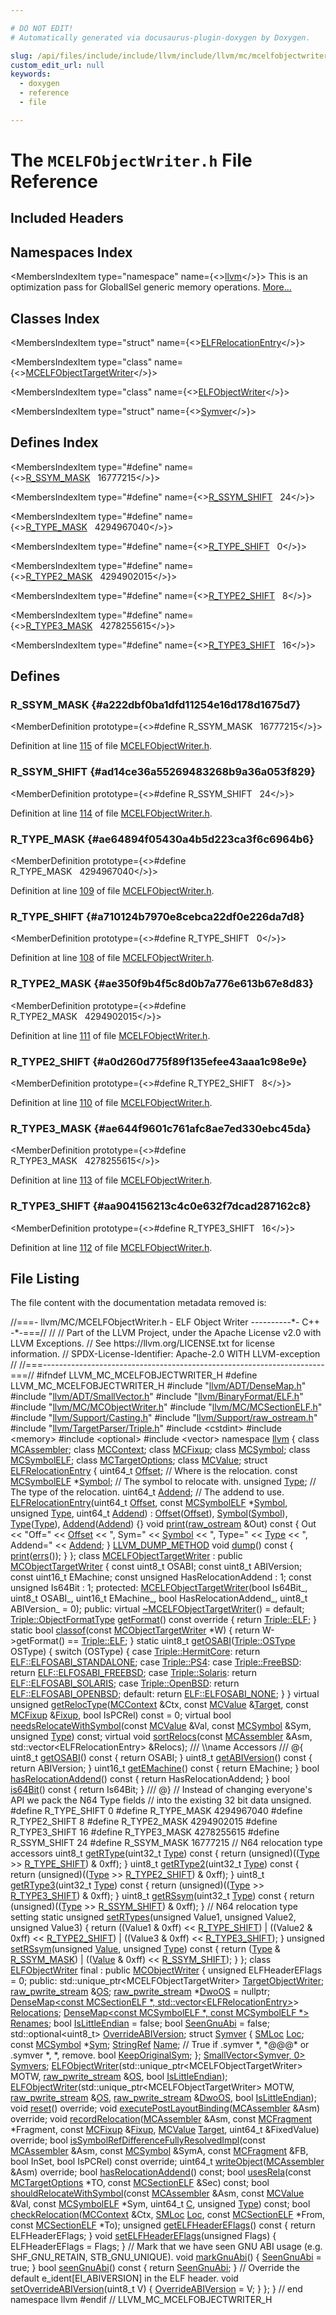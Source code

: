 ```yaml
---

# DO NOT EDIT!
# Automatically generated via docusaurus-plugin-doxygen by Doxygen.

slug: /api/files/include/include/llvm/include/llvm/mc/mcelfobjectwriter-h
custom_edit_url: null
keywords:
  - doxygen
  - reference
  - file

---
```





# The `MCELFObjectWriter.h` File Reference

<DoxygenPage pluginConfig={pluginConfig}>



## Included Headers

<IncludesList>
<IncludesListItem
  filePath="llvm/ADT/DenseMap.h"
  permalink="/docs/api/files/include/include/llvm/include/llvm/adt/densemap-h"
  isLocal="true" />
<IncludesListItem
  filePath="llvm/ADT/SmallVector.h"
  permalink="/docs/api/files/include/include/llvm/include/llvm/adt/smallvector-h"
  isLocal="true" />
<IncludesListItem
  filePath="llvm/BinaryFormat/ELF.h"
  permalink="/docs/api/files/include/include/llvm/include/llvm/binaryformat/elf-h"
  isLocal="true" />
<IncludesListItem
  filePath="llvm/MC/MCObjectWriter.h"
  permalink="/docs/api/files/include/include/llvm/include/llvm/mc/mcobjectwriter-h"
  isLocal="true" />
<IncludesListItem
  filePath="llvm/MC/MCSectionELF.h"
  permalink="/docs/api/files/include/include/llvm/include/llvm/mc/mcsectionelf-h"
  isLocal="true" />
<IncludesListItem
  filePath="llvm/Support/Casting.h"
  permalink="/docs/api/files/include/include/llvm/include/llvm/support/casting-h"
  isLocal="true" />
<IncludesListItem
  filePath="llvm/Support/raw_ostream.h"
  permalink="/docs/api/files/include/include/llvm/include/llvm/support/raw-ostream-h"
  isLocal="true" />
<IncludesListItem
  filePath="llvm/TargetParser/Triple.h"
  permalink="/docs/api/files/include/include/llvm/include/llvm/targetparser/triple-h"
  isLocal="true" />
<IncludesListItem
  filePath="cstdint"
  permalink=""
  isLocal="false" />
<IncludesListItem
  filePath="memory"
  permalink=""
  isLocal="false" />
<IncludesListItem
  filePath="optional"
  permalink=""
  isLocal="false" />
<IncludesListItem
  filePath="vector"
  permalink=""
  isLocal="false" />
</IncludesList>

## Namespaces Index

<MembersIndex>

<MembersIndexItem
  type="namespace"
  name={<><a href="/docs/api/namespaces/llvm">llvm</a></>}>
This is an optimization pass for GlobalISel generic memory operations. <a href="/docs/api/namespaces/llvm/#details">More...</a>
</MembersIndexItem>

</MembersIndex>

## Classes Index

<MembersIndex>

<MembersIndexItem
  type="struct"
  name={<><a href="/docs/api/structs/llvm/elfrelocationentry">ELFRelocationEntry</a></>}>
</MembersIndexItem>

<MembersIndexItem
  type="class"
  name={<><a href="/docs/api/classes/llvm/mcelfobjecttargetwriter">MCELFObjectTargetWriter</a></>}>
</MembersIndexItem>

<MembersIndexItem
  type="class"
  name={<><a href="/docs/api/classes/llvm/elfobjectwriter">ELFObjectWriter</a></>}>
</MembersIndexItem>

<MembersIndexItem
  type="struct"
  name={<><a href="/docs/api/structs/llvm/elfobjectwriter/symver">Symver</a></>}>
</MembersIndexItem>

</MembersIndex>

## Defines Index

<MembersIndex>

<MembersIndexItem
  type="#define"
  name={<><a href="#a222dbf0ba1dfd11254e16d178d1675d7">R&#95;SSYM&#95;MASK</a>&nbsp;&nbsp;&nbsp;16777215</>}>
</MembersIndexItem>

<MembersIndexItem
  type="#define"
  name={<><a href="#ad14ce36a55269483268b9a36a053f829">R&#95;SSYM&#95;SHIFT</a>&nbsp;&nbsp;&nbsp;24</>}>
</MembersIndexItem>

<MembersIndexItem
  type="#define"
  name={<><a href="#ae64894f05430a4b5d223ca3f6c6964b6">R&#95;TYPE&#95;MASK</a>&nbsp;&nbsp;&nbsp;4294967040</>}>
</MembersIndexItem>

<MembersIndexItem
  type="#define"
  name={<><a href="#a710124b7970e8cebca22df0e226da7d8">R&#95;TYPE&#95;SHIFT</a>&nbsp;&nbsp;&nbsp;0</>}>
</MembersIndexItem>

<MembersIndexItem
  type="#define"
  name={<><a href="#ae350f9b4f5c8d0b7a776e613b67e8d83">R&#95;TYPE2&#95;MASK</a>&nbsp;&nbsp;&nbsp;4294902015</>}>
</MembersIndexItem>

<MembersIndexItem
  type="#define"
  name={<><a href="#a0d260d775f89f135efee43aaa1c98e9e">R&#95;TYPE2&#95;SHIFT</a>&nbsp;&nbsp;&nbsp;8</>}>
</MembersIndexItem>

<MembersIndexItem
  type="#define"
  name={<><a href="#ae644f9601c761afc8ae7ed330ebc45da">R&#95;TYPE3&#95;MASK</a>&nbsp;&nbsp;&nbsp;4278255615</>}>
</MembersIndexItem>

<MembersIndexItem
  type="#define"
  name={<><a href="#aa904156213c4c0e632f7dcad287162c8">R&#95;TYPE3&#95;SHIFT</a>&nbsp;&nbsp;&nbsp;16</>}>
</MembersIndexItem>

</MembersIndex>


<SectionDefinition>

## Defines

### R&#95;SSYM&#95;MASK {#a222dbf0ba1dfd11254e16d178d1675d7}

<MemberDefinition
  prototype={<>#define R&#95;SSYM&#95;MASK&nbsp;&nbsp;&nbsp;16777215</>}>

Definition at line <a href="#l00115">115</a> of file <a href="/docs/api/files/include/include/llvm/include/llvm/mc/mcelfobjectwriter-h">MCELFObjectWriter.h</a>.
</MemberDefinition>

### R&#95;SSYM&#95;SHIFT {#ad14ce36a55269483268b9a36a053f829}

<MemberDefinition
  prototype={<>#define R&#95;SSYM&#95;SHIFT&nbsp;&nbsp;&nbsp;24</>}>

Definition at line <a href="#l00114">114</a> of file <a href="/docs/api/files/include/include/llvm/include/llvm/mc/mcelfobjectwriter-h">MCELFObjectWriter.h</a>.
</MemberDefinition>

### R&#95;TYPE&#95;MASK {#ae64894f05430a4b5d223ca3f6c6964b6}

<MemberDefinition
  prototype={<>#define R&#95;TYPE&#95;MASK&nbsp;&nbsp;&nbsp;4294967040</>}>

Definition at line <a href="#l00109">109</a> of file <a href="/docs/api/files/include/include/llvm/include/llvm/mc/mcelfobjectwriter-h">MCELFObjectWriter.h</a>.
</MemberDefinition>

### R&#95;TYPE&#95;SHIFT {#a710124b7970e8cebca22df0e226da7d8}

<MemberDefinition
  prototype={<>#define R&#95;TYPE&#95;SHIFT&nbsp;&nbsp;&nbsp;0</>}>

Definition at line <a href="#l00108">108</a> of file <a href="/docs/api/files/include/include/llvm/include/llvm/mc/mcelfobjectwriter-h">MCELFObjectWriter.h</a>.
</MemberDefinition>

### R&#95;TYPE2&#95;MASK {#ae350f9b4f5c8d0b7a776e613b67e8d83}

<MemberDefinition
  prototype={<>#define R&#95;TYPE2&#95;MASK&nbsp;&nbsp;&nbsp;4294902015</>}>

Definition at line <a href="#l00111">111</a> of file <a href="/docs/api/files/include/include/llvm/include/llvm/mc/mcelfobjectwriter-h">MCELFObjectWriter.h</a>.
</MemberDefinition>

### R&#95;TYPE2&#95;SHIFT {#a0d260d775f89f135efee43aaa1c98e9e}

<MemberDefinition
  prototype={<>#define R&#95;TYPE2&#95;SHIFT&nbsp;&nbsp;&nbsp;8</>}>

Definition at line <a href="#l00110">110</a> of file <a href="/docs/api/files/include/include/llvm/include/llvm/mc/mcelfobjectwriter-h">MCELFObjectWriter.h</a>.
</MemberDefinition>

### R&#95;TYPE3&#95;MASK {#ae644f9601c761afc8ae7ed330ebc45da}

<MemberDefinition
  prototype={<>#define R&#95;TYPE3&#95;MASK&nbsp;&nbsp;&nbsp;4278255615</>}>

Definition at line <a href="#l00113">113</a> of file <a href="/docs/api/files/include/include/llvm/include/llvm/mc/mcelfobjectwriter-h">MCELFObjectWriter.h</a>.
</MemberDefinition>

### R&#95;TYPE3&#95;SHIFT {#aa904156213c4c0e632f7dcad287162c8}

<MemberDefinition
  prototype={<>#define R&#95;TYPE3&#95;SHIFT&nbsp;&nbsp;&nbsp;16</>}>

Definition at line <a href="#l00112">112</a> of file <a href="/docs/api/files/include/include/llvm/include/llvm/mc/mcelfobjectwriter-h">MCELFObjectWriter.h</a>.
</MemberDefinition>

</SectionDefinition>

## File Listing

The file content with the documentation metadata removed is:

<ProgramListing>

<Link id="l00001" /><CodeLine lineNumber="1"><Highlight kind="comment">//===- llvm/MC/MCELFObjectWriter.h - ELF Object Writer ----------&#42;- C++ -&#42;-===//</Highlight><Highlight kind="normal"></Highlight></CodeLine>
<Link id="l00002" /><CodeLine lineNumber="2"><Highlight kind="normal"></Highlight><Highlight kind="comment">//</Highlight><Highlight kind="normal"></Highlight></CodeLine>
<Link id="l00003" /><CodeLine lineNumber="3"><Highlight kind="normal"></Highlight><Highlight kind="comment">// Part of the LLVM Project, under the Apache License v2.0 with LLVM Exceptions.</Highlight><Highlight kind="normal"></Highlight></CodeLine>
<Link id="l00004" /><CodeLine lineNumber="4"><Highlight kind="normal"></Highlight><Highlight kind="comment">// See https://llvm.org/LICENSE.txt for license information.</Highlight><Highlight kind="normal"></Highlight></CodeLine>
<Link id="l00005" /><CodeLine lineNumber="5"><Highlight kind="normal"></Highlight><Highlight kind="comment">// SPDX-License-Identifier: Apache-2.0 WITH LLVM-exception</Highlight><Highlight kind="normal"></Highlight></CodeLine>
<Link id="l00006" /><CodeLine lineNumber="6"><Highlight kind="normal"></Highlight><Highlight kind="comment">//</Highlight><Highlight kind="normal"></Highlight></CodeLine>
<Link id="l00007" /><CodeLine lineNumber="7"><Highlight kind="normal"></Highlight><Highlight kind="comment">//===----------------------------------------------------------------------===//</Highlight><Highlight kind="normal"></Highlight></CodeLine>
<Link id="l00008" /><CodeLine lineNumber="8"><Highlight kind="normal"></Highlight></CodeLine>
<Link id="l00009" /><CodeLine lineNumber="9"><Highlight kind="normal"></Highlight><Highlight kind="preprocessor">#ifndef LLVM&#95;MC&#95;MCELFOBJECTWRITER&#95;H</Highlight><Highlight kind="normal"></Highlight></CodeLine>
<Link id="l00010" /><CodeLine lineNumber="10"><Highlight kind="normal"></Highlight><Highlight kind="preprocessor">#define LLVM&#95;MC&#95;MCELFOBJECTWRITER&#95;H</Highlight><Highlight kind="normal"></Highlight></CodeLine>
<Link id="l00011" /><CodeLine lineNumber="11"><Highlight kind="normal"></Highlight></CodeLine>
<Link id="l00012" /><CodeLine lineNumber="12"><Highlight kind="normal"></Highlight><Highlight kind="preprocessor">#include &quot;<a href="/docs/api/files/include/include/llvm/include/llvm/adt/densemap-h">llvm/ADT/DenseMap.h</a>&quot;</Highlight><Highlight kind="normal"></Highlight></CodeLine>
<Link id="l00013" /><CodeLine lineNumber="13"><Highlight kind="normal"></Highlight><Highlight kind="preprocessor">#include &quot;<a href="/docs/api/files/include/include/llvm/include/llvm/adt/smallvector-h">llvm/ADT/SmallVector.h</a>&quot;</Highlight><Highlight kind="normal"></Highlight></CodeLine>
<Link id="l00014" /><CodeLine lineNumber="14"><Highlight kind="normal"></Highlight><Highlight kind="preprocessor">#include &quot;<a href="/docs/api/files/include/include/llvm/include/llvm/binaryformat/elf-h">llvm/BinaryFormat/ELF.h</a>&quot;</Highlight><Highlight kind="normal"></Highlight></CodeLine>
<Link id="l00015" /><CodeLine lineNumber="15"><Highlight kind="normal"></Highlight><Highlight kind="preprocessor">#include &quot;<a href="/docs/api/files/include/include/llvm/include/llvm/mc/mcobjectwriter-h">llvm/MC/MCObjectWriter.h</a>&quot;</Highlight><Highlight kind="normal"></Highlight></CodeLine>
<Link id="l00016" /><CodeLine lineNumber="16"><Highlight kind="normal"></Highlight><Highlight kind="preprocessor">#include &quot;<a href="/docs/api/files/include/include/llvm/include/llvm/mc/mcsectionelf-h">llvm/MC/MCSectionELF.h</a>&quot;</Highlight><Highlight kind="normal"></Highlight></CodeLine>
<Link id="l00017" /><CodeLine lineNumber="17"><Highlight kind="normal"></Highlight><Highlight kind="preprocessor">#include &quot;<a href="/docs/api/files/include/include/llvm/include/llvm/support/casting-h">llvm/Support/Casting.h</a>&quot;</Highlight><Highlight kind="normal"></Highlight></CodeLine>
<Link id="l00018" /><CodeLine lineNumber="18"><Highlight kind="normal"></Highlight><Highlight kind="preprocessor">#include &quot;<a href="/docs/api/files/include/include/llvm/include/llvm/support/raw-ostream-h">llvm/Support/raw&#95;ostream.h</a>&quot;</Highlight><Highlight kind="normal"></Highlight></CodeLine>
<Link id="l00019" /><CodeLine lineNumber="19"><Highlight kind="normal"></Highlight><Highlight kind="preprocessor">#include &quot;<a href="/docs/api/files/include/include/llvm/include/llvm/targetparser/triple-h">llvm/TargetParser/Triple.h</a>&quot;</Highlight><Highlight kind="normal"></Highlight></CodeLine>
<Link id="l00020" /><CodeLine lineNumber="20"><Highlight kind="normal"></Highlight><Highlight kind="preprocessor">#include &lt;cstdint&gt;</Highlight><Highlight kind="normal"></Highlight></CodeLine>
<Link id="l00021" /><CodeLine lineNumber="21"><Highlight kind="normal"></Highlight><Highlight kind="preprocessor">#include &lt;memory&gt;</Highlight><Highlight kind="normal"></Highlight></CodeLine>
<Link id="l00022" /><CodeLine lineNumber="22"><Highlight kind="normal"></Highlight><Highlight kind="preprocessor">#include &lt;optional&gt;</Highlight><Highlight kind="normal"></Highlight></CodeLine>
<Link id="l00023" /><CodeLine lineNumber="23"><Highlight kind="normal"></Highlight><Highlight kind="preprocessor">#include &lt;vector&gt;</Highlight><Highlight kind="normal"></Highlight></CodeLine>
<Link id="l00024" /><CodeLine lineNumber="24"><Highlight kind="normal"></Highlight></CodeLine>
<Link id="l00025" /><CodeLine lineNumber="25"><Highlight kind="normal"></Highlight><Highlight kind="keyword">namespace </Highlight><Highlight kind="normal"><a href="/docs/api/namespaces/llvm">llvm</a> &#123;</Highlight></CodeLine>
<Link id="l00026" /><CodeLine lineNumber="26"><Highlight kind="normal"></Highlight></CodeLine>
<Link id="l00027" /><CodeLine lineNumber="27"><Highlight kind="normal"></Highlight><Highlight kind="keyword">class </Highlight><Highlight kind="normal"><a href="/docs/api/classes/llvm/mcassembler">MCAssembler</a>;</Highlight></CodeLine>
<Link id="l00028" /><CodeLine lineNumber="28"><Highlight kind="normal"></Highlight><Highlight kind="keyword">class </Highlight><Highlight kind="normal"><a href="/docs/api/classes/llvm/mccontext">MCContext</a>;</Highlight></CodeLine>
<Link id="l00029" /><CodeLine lineNumber="29"><Highlight kind="normal"></Highlight><Highlight kind="keyword">class </Highlight><Highlight kind="normal"><a href="/docs/api/classes/llvm/mcfixup">MCFixup</a>;</Highlight></CodeLine>
<Link id="l00030" /><CodeLine lineNumber="30"><Highlight kind="normal"></Highlight><Highlight kind="keyword">class </Highlight><Highlight kind="normal"><a href="/docs/api/classes/llvm/mcsymbol">MCSymbol</a>;</Highlight></CodeLine>
<Link id="l00031" /><CodeLine lineNumber="31"><Highlight kind="normal"></Highlight><Highlight kind="keyword">class </Highlight><Highlight kind="normal"><a href="/docs/api/classes/llvm/mcsymbolelf">MCSymbolELF</a>;</Highlight></CodeLine>
<Link id="l00032" /><CodeLine lineNumber="32"><Highlight kind="normal"></Highlight><Highlight kind="keyword">class </Highlight><Highlight kind="normal"><a href="/docs/api/classes/llvm/mctargetoptions">MCTargetOptions</a>;</Highlight></CodeLine>
<Link id="l00033" /><CodeLine lineNumber="33"><Highlight kind="normal"></Highlight><Highlight kind="keyword">class </Highlight><Highlight kind="normal"><a href="/docs/api/classes/llvm/mcvalue">MCValue</a>;</Highlight></CodeLine>
<Link id="l00034" /><CodeLine lineNumber="34"><Highlight kind="normal"></Highlight></CodeLine>
<Link id="l00035" /><CodeLine lineNumber="35" lineLink="/docs/api/structs/llvm/elfrelocationentry"><Highlight kind="normal"></Highlight><Highlight kind="keyword">struct </Highlight><Highlight kind="normal"><a href="/docs/api/structs/llvm/elfrelocationentry/#a27d9ac4b915b35fe73370cd479aebd3c">ELFRelocationEntry</a> &#123;</Highlight></CodeLine>
<Link id="l00036" /><CodeLine lineNumber="36" lineLink="/docs/api/structs/llvm/elfrelocationentry/#a3ddf497680bbb8cf1183c1a1e275bf58"><Highlight kind="normal">  uint64&#95;t <a href="/docs/api/structs/llvm/elfrelocationentry/#a3ddf497680bbb8cf1183c1a1e275bf58">Offset</a>; </Highlight><Highlight kind="comment">// Where is the relocation.</Highlight><Highlight kind="normal"></Highlight></CodeLine>
<Link id="l00037" /><CodeLine lineNumber="37" lineLink="/docs/api/structs/llvm/elfrelocationentry/#a75e3deac26e7d9cf6605342d94173e90"><Highlight kind="normal">  </Highlight><Highlight kind="keyword">const</Highlight><Highlight kind="normal"> <a href="/docs/api/classes/llvm/mcsymbolelf">MCSymbolELF</a> &#42;<a href="/docs/api/structs/llvm/elfrelocationentry/#a75e3deac26e7d9cf6605342d94173e90">Symbol</a>; </Highlight><Highlight kind="comment">// The symbol to relocate with.</Highlight><Highlight kind="normal"></Highlight></CodeLine>
<Link id="l00038" /><CodeLine lineNumber="38" lineLink="/docs/api/structs/llvm/elfrelocationentry/#a715b87a3a627d8a6e77529601b2312fe"><Highlight kind="normal">  </Highlight><Highlight kind="keywordtype">unsigned</Highlight><Highlight kind="normal"> <a href="/docs/api/structs/llvm/elfrelocationentry/#a715b87a3a627d8a6e77529601b2312fe">Type</a>;   </Highlight><Highlight kind="comment">// The type of the relocation.</Highlight><Highlight kind="normal"></Highlight></CodeLine>
<Link id="l00039" /><CodeLine lineNumber="39" lineLink="/docs/api/structs/llvm/elfrelocationentry/#a5cb1ed223ef7942e6ea6233cd63567ec"><Highlight kind="normal">  uint64&#95;t <a href="/docs/api/structs/llvm/elfrelocationentry/#a5cb1ed223ef7942e6ea6233cd63567ec">Addend</a>; </Highlight><Highlight kind="comment">// The addend to use.</Highlight><Highlight kind="normal"></Highlight></CodeLine>
<Link id="l00040" /><CodeLine lineNumber="40"><Highlight kind="normal"></Highlight></CodeLine>
<Link id="l00041" /><CodeLine lineNumber="41" lineLink="/docs/api/structs/llvm/elfrelocationentry/#a27d9ac4b915b35fe73370cd479aebd3c"><Highlight kind="normal">  <a href="/docs/api/structs/llvm/elfrelocationentry/#a27d9ac4b915b35fe73370cd479aebd3c">ELFRelocationEntry</a>(uint64&#95;t <a href="/docs/api/structs/llvm/elfrelocationentry/#a3ddf497680bbb8cf1183c1a1e275bf58">Offset</a>, </Highlight><Highlight kind="keyword">const</Highlight><Highlight kind="normal"> <a href="/docs/api/classes/llvm/mcsymbolelf">MCSymbolELF</a> &#42;<a href="/docs/api/structs/llvm/elfrelocationentry/#a75e3deac26e7d9cf6605342d94173e90">Symbol</a>, </Highlight><Highlight kind="keywordtype">unsigned</Highlight><Highlight kind="normal"> <a href="/docs/api/structs/llvm/elfrelocationentry/#a715b87a3a627d8a6e77529601b2312fe">Type</a>,</Highlight></CodeLine>
<Link id="l00042" /><CodeLine lineNumber="42"><Highlight kind="normal">                     uint64&#95;t <a href="/docs/api/structs/llvm/elfrelocationentry/#a5cb1ed223ef7942e6ea6233cd63567ec">Addend</a>)</Highlight></CodeLine>
<Link id="l00043" /><CodeLine lineNumber="43"><Highlight kind="normal">      : <a href="/docs/api/structs/llvm/elfrelocationentry/#a3ddf497680bbb8cf1183c1a1e275bf58">Offset</a>(<a href="/docs/api/structs/llvm/elfrelocationentry/#a3ddf497680bbb8cf1183c1a1e275bf58">Offset</a>), <a href="/docs/api/structs/llvm/elfrelocationentry/#a75e3deac26e7d9cf6605342d94173e90">Symbol</a>(<a href="/docs/api/structs/llvm/elfrelocationentry/#a75e3deac26e7d9cf6605342d94173e90">Symbol</a>), <a href="/docs/api/structs/llvm/elfrelocationentry/#a715b87a3a627d8a6e77529601b2312fe">Type</a>(<a href="/docs/api/structs/llvm/elfrelocationentry/#a715b87a3a627d8a6e77529601b2312fe">Type</a>), <a href="/docs/api/structs/llvm/elfrelocationentry/#a5cb1ed223ef7942e6ea6233cd63567ec">Addend</a>(<a href="/docs/api/structs/llvm/elfrelocationentry/#a5cb1ed223ef7942e6ea6233cd63567ec">Addend</a>) &#123;&#125;</Highlight></CodeLine>
<Link id="l00044" /><CodeLine lineNumber="44"><Highlight kind="normal"></Highlight></CodeLine>
<Link id="l00045" /><CodeLine lineNumber="45" lineLink="/docs/api/structs/llvm/elfrelocationentry/#ad2ba84c3293117b85d768e86d027fb63"><Highlight kind="normal">  </Highlight><Highlight kind="keywordtype">void</Highlight><Highlight kind="normal"> <a href="/docs/api/structs/llvm/elfrelocationentry/#ad2ba84c3293117b85d768e86d027fb63">print</a>(<a href="/docs/api/classes/llvm/raw-ostream">raw&#95;ostream</a> &amp;Out)</Highlight><Highlight kind="keyword"> const </Highlight><Highlight kind="normal">&#123;</Highlight></CodeLine>
<Link id="l00046" /><CodeLine lineNumber="46"><Highlight kind="normal">    Out &lt;&lt; </Highlight><Highlight kind="stringliteral">&quot;Off=&quot;</Highlight><Highlight kind="normal"> &lt;&lt; <a href="/docs/api/structs/llvm/elfrelocationentry/#a3ddf497680bbb8cf1183c1a1e275bf58">Offset</a> &lt;&lt; </Highlight><Highlight kind="stringliteral">&quot;, Sym=&quot;</Highlight><Highlight kind="normal"> &lt;&lt; <a href="/docs/api/structs/llvm/elfrelocationentry/#a75e3deac26e7d9cf6605342d94173e90">Symbol</a> &lt;&lt; </Highlight><Highlight kind="stringliteral">&quot;, Type=&quot;</Highlight><Highlight kind="normal"> &lt;&lt; <a href="/docs/api/structs/llvm/elfrelocationentry/#a715b87a3a627d8a6e77529601b2312fe">Type</a></Highlight></CodeLine>
<Link id="l00047" /><CodeLine lineNumber="47"><Highlight kind="normal">        &lt;&lt; </Highlight><Highlight kind="stringliteral">&quot;, Addend=&quot;</Highlight><Highlight kind="normal"> &lt;&lt; <a href="/docs/api/structs/llvm/elfrelocationentry/#a5cb1ed223ef7942e6ea6233cd63567ec">Addend</a>;</Highlight></CodeLine>
<Link id="l00048" /><CodeLine lineNumber="48"><Highlight kind="normal">  &#125;</Highlight></CodeLine>
<Link id="l00049" /><CodeLine lineNumber="49"><Highlight kind="normal"></Highlight></CodeLine>
<Link id="l00050" /><CodeLine lineNumber="50" lineLink="/docs/api/structs/llvm/elfrelocationentry/#af31f5f1bfb380669b7fbac97e2df7d35"><Highlight kind="normal">  <a href="/docs/api/files/include/include/llvm/include/llvm/support/compiler-h/#aa863693eef567397d9c292da5bf22d34">LLVM&#95;DUMP&#95;METHOD</a> </Highlight><Highlight kind="keywordtype">void</Highlight><Highlight kind="normal"> <a href="/docs/api/structs/llvm/elfrelocationentry/#af31f5f1bfb380669b7fbac97e2df7d35">dump</a>()</Highlight><Highlight kind="keyword"> const </Highlight><Highlight kind="normal">&#123; <a href="/docs/api/structs/llvm/elfrelocationentry/#ad2ba84c3293117b85d768e86d027fb63">print</a>(<a href="/docs/api/namespaces/llvm/#a9a7b5c68c90f85baaedaa854cc5002cc">errs</a>()); &#125;</Highlight></CodeLine>
<Link id="l00051" /><CodeLine lineNumber="51"><Highlight kind="normal">&#125;;</Highlight></CodeLine>
<Link id="l00052" /><CodeLine lineNumber="52"><Highlight kind="normal"></Highlight></CodeLine>
<Link id="l00053" /><CodeLine lineNumber="53" lineLink="/docs/api/classes/llvm/mcelfobjecttargetwriter"><Highlight kind="normal"></Highlight><Highlight kind="keyword">class </Highlight><Highlight kind="normal"><a href="/docs/api/classes/llvm/mcelfobjecttargetwriter/#ae6c6e76c9d8e0c912542fe4f8375e8ce">MCELFObjectTargetWriter</a> : </Highlight><Highlight kind="keyword">public</Highlight><Highlight kind="normal"> <a href="/docs/api/classes/llvm/mcobjecttargetwriter">MCObjectTargetWriter</a> &#123;</Highlight></CodeLine>
<Link id="l00054" /><CodeLine lineNumber="54"><Highlight kind="normal">  </Highlight><Highlight kind="keyword">const</Highlight><Highlight kind="normal"> uint8&#95;t OSABI;</Highlight></CodeLine>
<Link id="l00055" /><CodeLine lineNumber="55"><Highlight kind="normal">  </Highlight><Highlight kind="keyword">const</Highlight><Highlight kind="normal"> uint8&#95;t ABIVersion;</Highlight></CodeLine>
<Link id="l00056" /><CodeLine lineNumber="56"><Highlight kind="normal">  </Highlight><Highlight kind="keyword">const</Highlight><Highlight kind="normal"> uint16&#95;t EMachine;</Highlight></CodeLine>
<Link id="l00057" /><CodeLine lineNumber="57"><Highlight kind="normal">  </Highlight><Highlight kind="keyword">const</Highlight><Highlight kind="normal"> </Highlight><Highlight kind="keywordtype">unsigned</Highlight><Highlight kind="normal"> HasRelocationAddend : 1;</Highlight></CodeLine>
<Link id="l00058" /><CodeLine lineNumber="58"><Highlight kind="normal">  </Highlight><Highlight kind="keyword">const</Highlight><Highlight kind="normal"> </Highlight><Highlight kind="keywordtype">unsigned</Highlight><Highlight kind="normal"> Is64Bit : 1;</Highlight></CodeLine>
<Link id="l00059" /><CodeLine lineNumber="59"><Highlight kind="normal"></Highlight></CodeLine>
<Link id="l00060" /><CodeLine lineNumber="60"><Highlight kind="normal"></Highlight><Highlight kind="keyword">protected</Highlight><Highlight kind="normal">:</Highlight></CodeLine>
<Link id="l00061" /><CodeLine lineNumber="61"><Highlight kind="normal">  <a href="/docs/api/classes/llvm/mcelfobjecttargetwriter/#ae6c6e76c9d8e0c912542fe4f8375e8ce">MCELFObjectTargetWriter</a>(</Highlight><Highlight kind="keywordtype">bool</Highlight><Highlight kind="normal"> Is64Bit&#95;, uint8&#95;t OSABI&#95;, uint16&#95;t EMachine&#95;,</Highlight></CodeLine>
<Link id="l00062" /><CodeLine lineNumber="62"><Highlight kind="normal">                          </Highlight><Highlight kind="keywordtype">bool</Highlight><Highlight kind="normal"> HasRelocationAddend&#95;, uint8&#95;t ABIVersion&#95; = 0);</Highlight></CodeLine>
<Link id="l00063" /><CodeLine lineNumber="63"><Highlight kind="normal"></Highlight></CodeLine>
<Link id="l00064" /><CodeLine lineNumber="64"><Highlight kind="normal"></Highlight><Highlight kind="keyword">public</Highlight><Highlight kind="normal">:</Highlight></CodeLine>
<Link id="l00065" /><CodeLine lineNumber="65" lineLink="/docs/api/classes/llvm/mcelfobjecttargetwriter/#a855e2d6fd171e9611a01cce1e73bcf0e"><Highlight kind="normal">  </Highlight><Highlight kind="keyword">virtual</Highlight><Highlight kind="normal"> <a href="/docs/api/classes/llvm/mcelfobjecttargetwriter/#a855e2d6fd171e9611a01cce1e73bcf0e">~MCELFObjectTargetWriter</a>() = </Highlight><Highlight kind="keywordflow">default</Highlight><Highlight kind="normal">;</Highlight></CodeLine>
<Link id="l00066" /><CodeLine lineNumber="66"><Highlight kind="normal"></Highlight></CodeLine>
<Link id="l00067" /><CodeLine lineNumber="67" lineLink="/docs/api/classes/llvm/mcelfobjecttargetwriter/#a21f1f8a4f976b6a0136f3c353ec44265"><Highlight kind="normal">  <a href="/docs/api/classes/llvm/triple/#a83e907e55fa50e093caa96a0aff96201">Triple::ObjectFormatType</a> <a href="/docs/api/classes/llvm/mcelfobjecttargetwriter/#a21f1f8a4f976b6a0136f3c353ec44265">getFormat</a>()</Highlight><Highlight kind="keyword"> const override </Highlight><Highlight kind="normal">&#123; </Highlight><Highlight kind="keywordflow">return</Highlight><Highlight kind="normal"> <a href="/docs/api/classes/llvm/triple/#a83e907e55fa50e093caa96a0aff96201a456b64e26b8bcdbd8294689615d8a055">Triple::ELF</a>; &#125;</Highlight></CodeLine>
<Link id="l00068" /><CodeLine lineNumber="68" lineLink="/docs/api/classes/llvm/mcelfobjecttargetwriter/#a012f329be553853d60e39c57c8c04419"><Highlight kind="normal">  </Highlight><Highlight kind="keyword">static</Highlight><Highlight kind="normal"> </Highlight><Highlight kind="keywordtype">bool</Highlight><Highlight kind="normal"> <a href="/docs/api/classes/llvm/mcelfobjecttargetwriter/#a012f329be553853d60e39c57c8c04419">classof</a>(</Highlight><Highlight kind="keyword">const</Highlight><Highlight kind="normal"> <a href="/docs/api/classes/llvm/mcobjecttargetwriter">MCObjectTargetWriter</a> &#42;W) &#123;</Highlight></CodeLine>
<Link id="l00069" /><CodeLine lineNumber="69"><Highlight kind="normal">    </Highlight><Highlight kind="keywordflow">return</Highlight><Highlight kind="normal"> W-&gt;getFormat() == <a href="/docs/api/classes/llvm/triple/#a83e907e55fa50e093caa96a0aff96201a456b64e26b8bcdbd8294689615d8a055">Triple::ELF</a>;</Highlight></CodeLine>
<Link id="l00070" /><CodeLine lineNumber="70"><Highlight kind="normal">  &#125;</Highlight></CodeLine>
<Link id="l00071" /><CodeLine lineNumber="71"><Highlight kind="normal"></Highlight></CodeLine>
<Link id="l00072" /><CodeLine lineNumber="72" lineLink="/docs/api/classes/llvm/mcelfobjecttargetwriter/#acb68e5e499fa476923a02f379546d450"><Highlight kind="normal">  </Highlight><Highlight kind="keyword">static</Highlight><Highlight kind="normal"> uint8&#95;t <a href="/docs/api/classes/llvm/mcelfobjecttargetwriter/#acb68e5e499fa476923a02f379546d450">getOSABI</a>(<a href="/docs/api/classes/llvm/triple/#a3cfefc755ab656000934f91193afb1cd">Triple::OSType</a> OSType) &#123;</Highlight></CodeLine>
<Link id="l00073" /><CodeLine lineNumber="73"><Highlight kind="normal">    </Highlight><Highlight kind="keywordflow">switch</Highlight><Highlight kind="normal"> (OSType) &#123;</Highlight></CodeLine>
<Link id="l00074" /><CodeLine lineNumber="74"><Highlight kind="normal">      </Highlight><Highlight kind="keywordflow">case</Highlight><Highlight kind="normal"> <a href="/docs/api/classes/llvm/triple/#a3cfefc755ab656000934f91193afb1cda5523c4eadf302b516ae738ddf52076a5">Triple::HermitCore</a>:</Highlight></CodeLine>
<Link id="l00075" /><CodeLine lineNumber="75"><Highlight kind="normal">        </Highlight><Highlight kind="keywordflow">return</Highlight><Highlight kind="normal"> <a href="/docs/api/namespaces/llvm/elf/#a71ceb704cd8260b471b28358df7bd0d4a83e73d65519a6c8ccdf65b9c6d86b926">ELF::ELFOSABI&#95;STANDALONE</a>;</Highlight></CodeLine>
<Link id="l00076" /><CodeLine lineNumber="76"><Highlight kind="normal">      </Highlight><Highlight kind="keywordflow">case</Highlight><Highlight kind="normal"> <a href="/docs/api/classes/llvm/triple/#a3cfefc755ab656000934f91193afb1cda63d6dc93c7b6ab41ba169620a639bec1">Triple::PS4</a>:</Highlight></CodeLine>
<Link id="l00077" /><CodeLine lineNumber="77"><Highlight kind="normal">      </Highlight><Highlight kind="keywordflow">case</Highlight><Highlight kind="normal"> <a href="/docs/api/classes/llvm/triple/#a3cfefc755ab656000934f91193afb1cda64fc6929b84f845ced55d3313ebcf423">Triple::FreeBSD</a>:</Highlight></CodeLine>
<Link id="l00078" /><CodeLine lineNumber="78"><Highlight kind="normal">        </Highlight><Highlight kind="keywordflow">return</Highlight><Highlight kind="normal"> <a href="/docs/api/namespaces/llvm/elf/#a71ceb704cd8260b471b28358df7bd0d4a78245924e20856d9317e537709083772">ELF::ELFOSABI&#95;FREEBSD</a>;</Highlight></CodeLine>
<Link id="l00079" /><CodeLine lineNumber="79"><Highlight kind="normal">      </Highlight><Highlight kind="keywordflow">case</Highlight><Highlight kind="normal"> <a href="/docs/api/classes/llvm/triple/#a3cfefc755ab656000934f91193afb1cdac44628c2fbd9505dc608a330838fccce">Triple::Solaris</a>:</Highlight></CodeLine>
<Link id="l00080" /><CodeLine lineNumber="80"><Highlight kind="normal">        </Highlight><Highlight kind="keywordflow">return</Highlight><Highlight kind="normal"> <a href="/docs/api/namespaces/llvm/elf/#a71ceb704cd8260b471b28358df7bd0d4a751e4191f9a44197287300f33a71f320">ELF::ELFOSABI&#95;SOLARIS</a>;</Highlight></CodeLine>
<Link id="l00081" /><CodeLine lineNumber="81"><Highlight kind="normal">      </Highlight><Highlight kind="keywordflow">case</Highlight><Highlight kind="normal"> <a href="/docs/api/classes/llvm/triple/#a3cfefc755ab656000934f91193afb1cda13c01bda5d01cb2264a0cebe7b411c54">Triple::OpenBSD</a>:</Highlight></CodeLine>
<Link id="l00082" /><CodeLine lineNumber="82"><Highlight kind="normal">        </Highlight><Highlight kind="keywordflow">return</Highlight><Highlight kind="normal"> <a href="/docs/api/namespaces/llvm/elf/#a71ceb704cd8260b471b28358df7bd0d4a484746e3feeafb95b272953d9039db0c">ELF::ELFOSABI&#95;OPENBSD</a>;</Highlight></CodeLine>
<Link id="l00083" /><CodeLine lineNumber="83"><Highlight kind="normal">      </Highlight><Highlight kind="keywordflow">default</Highlight><Highlight kind="normal">:</Highlight></CodeLine>
<Link id="l00084" /><CodeLine lineNumber="84"><Highlight kind="normal">        </Highlight><Highlight kind="keywordflow">return</Highlight><Highlight kind="normal"> <a href="/docs/api/namespaces/llvm/elf/#a71ceb704cd8260b471b28358df7bd0d4afc97566f2e931d4d0e88c4425e88b56b">ELF::ELFOSABI&#95;NONE</a>;</Highlight></CodeLine>
<Link id="l00085" /><CodeLine lineNumber="85"><Highlight kind="normal">    &#125;</Highlight></CodeLine>
<Link id="l00086" /><CodeLine lineNumber="86"><Highlight kind="normal">  &#125;</Highlight></CodeLine>
<Link id="l00087" /><CodeLine lineNumber="87"><Highlight kind="normal"></Highlight></CodeLine>
<Link id="l00088" /><CodeLine lineNumber="88" lineLink="/docs/api/classes/llvm/mcelfobjecttargetwriter/#a65f5a849898158c5f6fa5831ee0b06e7"><Highlight kind="normal">  </Highlight><Highlight kind="keyword">virtual</Highlight><Highlight kind="normal"> </Highlight><Highlight kind="keywordtype">unsigned</Highlight><Highlight kind="normal"> <a href="/docs/api/classes/llvm/mcelfobjecttargetwriter/#a65f5a849898158c5f6fa5831ee0b06e7">getRelocType</a>(<a href="/docs/api/classes/llvm/mccontext">MCContext</a> &amp;Ctx, </Highlight><Highlight kind="keyword">const</Highlight><Highlight kind="normal"> <a href="/docs/api/classes/llvm/mcvalue">MCValue</a> &amp;<a href="/docs/api/classes/llvm/target">Target</a>,</Highlight></CodeLine>
<Link id="l00089" /><CodeLine lineNumber="89"><Highlight kind="normal">                                </Highlight><Highlight kind="keyword">const</Highlight><Highlight kind="normal"> <a href="/docs/api/classes/llvm/mcfixup">MCFixup</a> &amp;<a href="/docs/api/files/lib/lib/target/lib/target/powerpc/ppctlsdynamiccall-cpp/#a4a235aedca5bbfc39934045b6cbf9c70">Fixup</a>, </Highlight><Highlight kind="keywordtype">bool</Highlight><Highlight kind="normal"> IsPCRel) </Highlight><Highlight kind="keyword">const</Highlight><Highlight kind="normal"> = 0;</Highlight></CodeLine>
<Link id="l00090" /><CodeLine lineNumber="90"><Highlight kind="normal"></Highlight></CodeLine>
<Link id="l00091" /><CodeLine lineNumber="91"><Highlight kind="normal">  </Highlight><Highlight kind="keyword">virtual</Highlight><Highlight kind="normal"> </Highlight><Highlight kind="keywordtype">bool</Highlight><Highlight kind="normal"> <a href="/docs/api/classes/llvm/mcelfobjecttargetwriter/#a127848a3bc36554bb84312dc5adf0fec">needsRelocateWithSymbol</a>(</Highlight><Highlight kind="keyword">const</Highlight><Highlight kind="normal"> <a href="/docs/api/classes/llvm/mcvalue">MCValue</a> &amp;Val, </Highlight><Highlight kind="keyword">const</Highlight><Highlight kind="normal"> <a href="/docs/api/classes/llvm/mcsymbol">MCSymbol</a> &amp;Sym,</Highlight></CodeLine>
<Link id="l00092" /><CodeLine lineNumber="92"><Highlight kind="normal">                                       </Highlight><Highlight kind="keywordtype">unsigned</Highlight><Highlight kind="normal"> <a href="/docs/api/classes/llvm/type">Type</a>) </Highlight><Highlight kind="keyword">const</Highlight><Highlight kind="normal">;</Highlight></CodeLine>
<Link id="l00093" /><CodeLine lineNumber="93"><Highlight kind="normal"></Highlight></CodeLine>
<Link id="l00094" /><CodeLine lineNumber="94"><Highlight kind="normal">  </Highlight><Highlight kind="keyword">virtual</Highlight><Highlight kind="normal"> </Highlight><Highlight kind="keywordtype">void</Highlight><Highlight kind="normal"> <a href="/docs/api/classes/llvm/mcelfobjecttargetwriter/#a0b3eaf15965546520323927606d27226">sortRelocs</a>(</Highlight><Highlight kind="keyword">const</Highlight><Highlight kind="normal"> <a href="/docs/api/classes/llvm/mcassembler">MCAssembler</a> &amp;Asm,</Highlight></CodeLine>
<Link id="l00095" /><CodeLine lineNumber="95"><Highlight kind="normal">                          std::vector&lt;ELFRelocationEntry&gt; &amp;Relocs);</Highlight></CodeLine>
<Link id="l00096" /><CodeLine lineNumber="96"><Highlight kind="normal"></Highlight><Highlight kind="comment"></Highlight></CodeLine>
<Link id="l00097" /><CodeLine lineNumber="97"><Highlight kind="comment">  /// \\name Accessors</Highlight></CodeLine>
<Link id="l00098" /><CodeLine lineNumber="98"><Highlight kind="comment">  /// @&#123;</Highlight><Highlight kind="normal"></Highlight></CodeLine>
<Link id="l00099" /><CodeLine lineNumber="99" lineLink="/docs/api/classes/llvm/mcelfobjecttargetwriter/#a886c9935f33464c780eb3b937c4560da"><Highlight kind="normal">  uint8&#95;t <a href="/docs/api/classes/llvm/mcelfobjecttargetwriter/#a886c9935f33464c780eb3b937c4560da">getOSABI</a>()</Highlight><Highlight kind="keyword"> const </Highlight><Highlight kind="normal">&#123; </Highlight><Highlight kind="keywordflow">return</Highlight><Highlight kind="normal"> OSABI; &#125;</Highlight></CodeLine>
<Link id="l00100" /><CodeLine lineNumber="100" lineLink="/docs/api/classes/llvm/mcelfobjecttargetwriter/#a318ac088613cc8163956a3e990749273"><Highlight kind="normal">  uint8&#95;t <a href="/docs/api/classes/llvm/mcelfobjecttargetwriter/#a318ac088613cc8163956a3e990749273">getABIVersion</a>()</Highlight><Highlight kind="keyword"> const </Highlight><Highlight kind="normal">&#123; </Highlight><Highlight kind="keywordflow">return</Highlight><Highlight kind="normal"> ABIVersion; &#125;</Highlight></CodeLine>
<Link id="l00101" /><CodeLine lineNumber="101" lineLink="/docs/api/classes/llvm/mcelfobjecttargetwriter/#aa738fe086e60de985036d2df8f7069e3"><Highlight kind="normal">  uint16&#95;t <a href="/docs/api/classes/llvm/mcelfobjecttargetwriter/#aa738fe086e60de985036d2df8f7069e3">getEMachine</a>()</Highlight><Highlight kind="keyword"> const </Highlight><Highlight kind="normal">&#123; </Highlight><Highlight kind="keywordflow">return</Highlight><Highlight kind="normal"> EMachine; &#125;</Highlight></CodeLine>
<Link id="l00102" /><CodeLine lineNumber="102" lineLink="/docs/api/classes/llvm/mcelfobjecttargetwriter/#a18895a2343e1b4a90083d13c8ddc90cd"><Highlight kind="normal">  </Highlight><Highlight kind="keywordtype">bool</Highlight><Highlight kind="normal"> <a href="/docs/api/classes/llvm/mcelfobjecttargetwriter/#a18895a2343e1b4a90083d13c8ddc90cd">hasRelocationAddend</a>()</Highlight><Highlight kind="keyword"> const </Highlight><Highlight kind="normal">&#123; </Highlight><Highlight kind="keywordflow">return</Highlight><Highlight kind="normal"> HasRelocationAddend; &#125;</Highlight></CodeLine>
<Link id="l00103" /><CodeLine lineNumber="103" lineLink="/docs/api/classes/llvm/mcelfobjecttargetwriter/#af1596fcc642359d1fbb138da1910b616"><Highlight kind="normal">  </Highlight><Highlight kind="keywordtype">bool</Highlight><Highlight kind="normal"> <a href="/docs/api/classes/llvm/mcelfobjecttargetwriter/#af1596fcc642359d1fbb138da1910b616">is64Bit</a>()</Highlight><Highlight kind="keyword"> const </Highlight><Highlight kind="normal">&#123; </Highlight><Highlight kind="keywordflow">return</Highlight><Highlight kind="normal"> Is64Bit; &#125;</Highlight><Highlight kind="comment"></Highlight></CodeLine>
<Link id="l00104" /><CodeLine lineNumber="104"><Highlight kind="comment">  /// @&#125;</Highlight><Highlight kind="normal"></Highlight></CodeLine>
<Link id="l00105" /><CodeLine lineNumber="105"><Highlight kind="normal"></Highlight></CodeLine>
<Link id="l00106" /><CodeLine lineNumber="106"><Highlight kind="normal">  </Highlight><Highlight kind="comment">// Instead of changing everyone&#39;s API we pack the N64 Type fields</Highlight><Highlight kind="normal"></Highlight></CodeLine>
<Link id="l00107" /><CodeLine lineNumber="107"><Highlight kind="normal">  </Highlight><Highlight kind="comment">// into the existing 32 bit data unsigned.</Highlight><Highlight kind="normal"></Highlight></CodeLine>
<Link id="l00108" /><CodeLine lineNumber="108" lineLink="#a710124b7970e8cebca22df0e226da7d8"><Highlight kind="normal"></Highlight><Highlight kind="preprocessor">#define R&#95;TYPE&#95;SHIFT 0</Highlight><Highlight kind="normal"></Highlight></CodeLine>
<Link id="l00109" /><CodeLine lineNumber="109" lineLink="#ae64894f05430a4b5d223ca3f6c6964b6"><Highlight kind="normal"></Highlight><Highlight kind="preprocessor">#define R&#95;TYPE&#95;MASK 4294967040</Highlight><Highlight kind="normal"></Highlight></CodeLine>
<Link id="l00110" /><CodeLine lineNumber="110" lineLink="#a0d260d775f89f135efee43aaa1c98e9e"><Highlight kind="normal"></Highlight><Highlight kind="preprocessor">#define R&#95;TYPE2&#95;SHIFT 8</Highlight><Highlight kind="normal"></Highlight></CodeLine>
<Link id="l00111" /><CodeLine lineNumber="111" lineLink="#ae350f9b4f5c8d0b7a776e613b67e8d83"><Highlight kind="normal"></Highlight><Highlight kind="preprocessor">#define R&#95;TYPE2&#95;MASK 4294902015</Highlight><Highlight kind="normal"></Highlight></CodeLine>
<Link id="l00112" /><CodeLine lineNumber="112" lineLink="#aa904156213c4c0e632f7dcad287162c8"><Highlight kind="normal"></Highlight><Highlight kind="preprocessor">#define R&#95;TYPE3&#95;SHIFT 16</Highlight><Highlight kind="normal"></Highlight></CodeLine>
<Link id="l00113" /><CodeLine lineNumber="113" lineLink="#ae644f9601c761afc8ae7ed330ebc45da"><Highlight kind="normal"></Highlight><Highlight kind="preprocessor">#define R&#95;TYPE3&#95;MASK 4278255615</Highlight><Highlight kind="normal"></Highlight></CodeLine>
<Link id="l00114" /><CodeLine lineNumber="114" lineLink="#ad14ce36a55269483268b9a36a053f829"><Highlight kind="normal"></Highlight><Highlight kind="preprocessor">#define R&#95;SSYM&#95;SHIFT 24</Highlight><Highlight kind="normal"></Highlight></CodeLine>
<Link id="l00115" /><CodeLine lineNumber="115" lineLink="#a222dbf0ba1dfd11254e16d178d1675d7"><Highlight kind="normal"></Highlight><Highlight kind="preprocessor">#define R&#95;SSYM&#95;MASK 16777215</Highlight><Highlight kind="normal"></Highlight></CodeLine>
<Link id="l00116" /><CodeLine lineNumber="116"><Highlight kind="normal"></Highlight></CodeLine>
<Link id="l00117" /><CodeLine lineNumber="117"><Highlight kind="normal">  </Highlight><Highlight kind="comment">// N64 relocation type accessors</Highlight><Highlight kind="normal"></Highlight></CodeLine>
<Link id="l00118" /><CodeLine lineNumber="118" lineLink="/docs/api/classes/llvm/mcelfobjecttargetwriter/#a5d6c2092d58cf33bcff3f53f762cae44"><Highlight kind="normal">  uint8&#95;t <a href="/docs/api/classes/llvm/mcelfobjecttargetwriter/#a5d6c2092d58cf33bcff3f53f762cae44">getRType</a>(uint32&#95;t <a href="/docs/api/classes/llvm/type">Type</a>)</Highlight><Highlight kind="keyword"> const </Highlight><Highlight kind="normal">&#123;</Highlight></CodeLine>
<Link id="l00119" /><CodeLine lineNumber="119"><Highlight kind="normal">    </Highlight><Highlight kind="keywordflow">return</Highlight><Highlight kind="normal"> (</Highlight><Highlight kind="keywordtype">unsigned</Highlight><Highlight kind="normal">)((<a href="/docs/api/classes/llvm/type">Type</a> &gt;&gt; <a href="#a710124b7970e8cebca22df0e226da7d8">R&#95;TYPE&#95;SHIFT</a>) &amp; 0xff);</Highlight></CodeLine>
<Link id="l00120" /><CodeLine lineNumber="120"><Highlight kind="normal">  &#125;</Highlight></CodeLine>
<Link id="l00121" /><CodeLine lineNumber="121" lineLink="/docs/api/classes/llvm/mcelfobjecttargetwriter/#af1da84187c8aa9911fa48cd5df6829c9"><Highlight kind="normal">  uint8&#95;t <a href="/docs/api/classes/llvm/mcelfobjecttargetwriter/#af1da84187c8aa9911fa48cd5df6829c9">getRType2</a>(uint32&#95;t <a href="/docs/api/classes/llvm/type">Type</a>)</Highlight><Highlight kind="keyword"> const </Highlight><Highlight kind="normal">&#123;</Highlight></CodeLine>
<Link id="l00122" /><CodeLine lineNumber="122"><Highlight kind="normal">    </Highlight><Highlight kind="keywordflow">return</Highlight><Highlight kind="normal"> (</Highlight><Highlight kind="keywordtype">unsigned</Highlight><Highlight kind="normal">)((<a href="/docs/api/classes/llvm/type">Type</a> &gt;&gt; <a href="#a0d260d775f89f135efee43aaa1c98e9e">R&#95;TYPE2&#95;SHIFT</a>) &amp; 0xff);</Highlight></CodeLine>
<Link id="l00123" /><CodeLine lineNumber="123"><Highlight kind="normal">  &#125;</Highlight></CodeLine>
<Link id="l00124" /><CodeLine lineNumber="124" lineLink="/docs/api/classes/llvm/mcelfobjecttargetwriter/#afb9bc55b9329d3cc85ab7704a6075371"><Highlight kind="normal">  uint8&#95;t <a href="/docs/api/classes/llvm/mcelfobjecttargetwriter/#afb9bc55b9329d3cc85ab7704a6075371">getRType3</a>(uint32&#95;t <a href="/docs/api/classes/llvm/type">Type</a>)</Highlight><Highlight kind="keyword"> const </Highlight><Highlight kind="normal">&#123;</Highlight></CodeLine>
<Link id="l00125" /><CodeLine lineNumber="125"><Highlight kind="normal">    </Highlight><Highlight kind="keywordflow">return</Highlight><Highlight kind="normal"> (</Highlight><Highlight kind="keywordtype">unsigned</Highlight><Highlight kind="normal">)((<a href="/docs/api/classes/llvm/type">Type</a> &gt;&gt; <a href="#aa904156213c4c0e632f7dcad287162c8">R&#95;TYPE3&#95;SHIFT</a>) &amp; 0xff);</Highlight></CodeLine>
<Link id="l00126" /><CodeLine lineNumber="126"><Highlight kind="normal">  &#125;</Highlight></CodeLine>
<Link id="l00127" /><CodeLine lineNumber="127" lineLink="/docs/api/classes/llvm/mcelfobjecttargetwriter/#a69e2fef7d22705695a71d9143a2e2ac9"><Highlight kind="normal">  uint8&#95;t <a href="/docs/api/classes/llvm/mcelfobjecttargetwriter/#a69e2fef7d22705695a71d9143a2e2ac9">getRSsym</a>(uint32&#95;t <a href="/docs/api/classes/llvm/type">Type</a>)</Highlight><Highlight kind="keyword"> const </Highlight><Highlight kind="normal">&#123;</Highlight></CodeLine>
<Link id="l00128" /><CodeLine lineNumber="128"><Highlight kind="normal">    </Highlight><Highlight kind="keywordflow">return</Highlight><Highlight kind="normal"> (</Highlight><Highlight kind="keywordtype">unsigned</Highlight><Highlight kind="normal">)((<a href="/docs/api/classes/llvm/type">Type</a> &gt;&gt; <a href="#ad14ce36a55269483268b9a36a053f829">R&#95;SSYM&#95;SHIFT</a>) &amp; 0xff);</Highlight></CodeLine>
<Link id="l00129" /><CodeLine lineNumber="129"><Highlight kind="normal">  &#125;</Highlight></CodeLine>
<Link id="l00130" /><CodeLine lineNumber="130"><Highlight kind="normal"></Highlight></CodeLine>
<Link id="l00131" /><CodeLine lineNumber="131"><Highlight kind="normal">  </Highlight><Highlight kind="comment">// N64 relocation type setting</Highlight><Highlight kind="normal"></Highlight></CodeLine>
<Link id="l00132" /><CodeLine lineNumber="132" lineLink="/docs/api/classes/llvm/mcelfobjecttargetwriter/#a4a5f0265da0f4592af582f8a50dc14a4"><Highlight kind="normal">  </Highlight><Highlight kind="keyword">static</Highlight><Highlight kind="normal"> </Highlight><Highlight kind="keywordtype">unsigned</Highlight><Highlight kind="normal"> <a href="/docs/api/classes/llvm/mcelfobjecttargetwriter/#a4a5f0265da0f4592af582f8a50dc14a4">setRTypes</a>(</Highlight><Highlight kind="keywordtype">unsigned</Highlight><Highlight kind="normal"> Value1, </Highlight><Highlight kind="keywordtype">unsigned</Highlight><Highlight kind="normal"> Value2, </Highlight><Highlight kind="keywordtype">unsigned</Highlight><Highlight kind="normal"> Value3) &#123;</Highlight></CodeLine>
<Link id="l00133" /><CodeLine lineNumber="133"><Highlight kind="normal">    </Highlight><Highlight kind="keywordflow">return</Highlight><Highlight kind="normal"> ((Value1 &amp; 0xff) &lt;&lt; <a href="#a710124b7970e8cebca22df0e226da7d8">R&#95;TYPE&#95;SHIFT</a>) |</Highlight></CodeLine>
<Link id="l00134" /><CodeLine lineNumber="134"><Highlight kind="normal">           ((Value2 &amp; 0xff) &lt;&lt; <a href="#a0d260d775f89f135efee43aaa1c98e9e">R&#95;TYPE2&#95;SHIFT</a>) |</Highlight></CodeLine>
<Link id="l00135" /><CodeLine lineNumber="135"><Highlight kind="normal">           ((Value3 &amp; 0xff) &lt;&lt; <a href="#aa904156213c4c0e632f7dcad287162c8">R&#95;TYPE3&#95;SHIFT</a>);</Highlight></CodeLine>
<Link id="l00136" /><CodeLine lineNumber="136"><Highlight kind="normal">  &#125;</Highlight></CodeLine>
<Link id="l00137" /><CodeLine lineNumber="137" lineLink="/docs/api/classes/llvm/mcelfobjecttargetwriter/#adc547cbcfbf56e8f1b02c4cf18e44172"><Highlight kind="normal">  </Highlight><Highlight kind="keywordtype">unsigned</Highlight><Highlight kind="normal"> <a href="/docs/api/classes/llvm/mcelfobjecttargetwriter/#adc547cbcfbf56e8f1b02c4cf18e44172">setRSsym</a>(</Highlight><Highlight kind="keywordtype">unsigned</Highlight><Highlight kind="normal"> <a href="/docs/api/classes/llvm/value">Value</a>, </Highlight><Highlight kind="keywordtype">unsigned</Highlight><Highlight kind="normal"> <a href="/docs/api/classes/llvm/type">Type</a>)</Highlight><Highlight kind="keyword"> const </Highlight><Highlight kind="normal">&#123;</Highlight></CodeLine>
<Link id="l00138" /><CodeLine lineNumber="138"><Highlight kind="normal">    </Highlight><Highlight kind="keywordflow">return</Highlight><Highlight kind="normal"> (<a href="/docs/api/classes/llvm/type">Type</a> &amp; <a href="#a222dbf0ba1dfd11254e16d178d1675d7">R&#95;SSYM&#95;MASK</a>) | ((<a href="/docs/api/classes/llvm/value">Value</a> &amp; 0xff) &lt;&lt; <a href="#ad14ce36a55269483268b9a36a053f829">R&#95;SSYM&#95;SHIFT</a>);</Highlight></CodeLine>
<Link id="l00139" /><CodeLine lineNumber="139"><Highlight kind="normal">  &#125;</Highlight></CodeLine>
<Link id="l00140" /><CodeLine lineNumber="140"><Highlight kind="normal">&#125;;</Highlight></CodeLine>
<Link id="l00141" /><CodeLine lineNumber="141"><Highlight kind="normal"></Highlight></CodeLine>
<Link id="l00142" /><CodeLine lineNumber="142" lineLink="/docs/api/classes/llvm/elfobjectwriter"><Highlight kind="normal"></Highlight><Highlight kind="keyword">class </Highlight><Highlight kind="normal"><a href="/docs/api/classes/llvm/elfobjectwriter/#a033022b18a55aaa384c6fb1797583cd8">ELFObjectWriter</a> final : </Highlight><Highlight kind="keyword">public</Highlight><Highlight kind="normal"> <a href="/docs/api/classes/llvm/mcobjectwriter/#a0e06822ad41ef36f2abad4a02733963b">MCObjectWriter</a> &#123;</Highlight></CodeLine>
<Link id="l00143" /><CodeLine lineNumber="143"><Highlight kind="normal">  </Highlight><Highlight kind="keywordtype">unsigned</Highlight><Highlight kind="normal"> ELFHeaderEFlags = 0;</Highlight></CodeLine>
<Link id="l00144" /><CodeLine lineNumber="144"><Highlight kind="normal"></Highlight></CodeLine>
<Link id="l00145" /><CodeLine lineNumber="145"><Highlight kind="normal"></Highlight><Highlight kind="keyword">public</Highlight><Highlight kind="normal">:</Highlight></CodeLine>
<Link id="l00146" /><CodeLine lineNumber="146" lineLink="/docs/api/classes/llvm/elfobjectwriter/#a02dad1fcfb973d2121b2e7567b598f62"><Highlight kind="normal">  std::unique&#95;ptr&lt;MCELFObjectTargetWriter&gt; <a href="/docs/api/classes/llvm/elfobjectwriter/#a02dad1fcfb973d2121b2e7567b598f62">TargetObjectWriter</a>;</Highlight></CodeLine>
<Link id="l00147" /><CodeLine lineNumber="147" lineLink="/docs/api/classes/llvm/elfobjectwriter/#a9f1491eb40df95facc4bfbb33c584e0c"><Highlight kind="normal">  <a href="/docs/api/classes/llvm/raw-pwrite-stream">raw&#95;pwrite&#95;stream</a> &amp;<a href="/docs/api/classes/llvm/elfobjectwriter/#a9f1491eb40df95facc4bfbb33c584e0c">OS</a>;</Highlight></CodeLine>
<Link id="l00148" /><CodeLine lineNumber="148" lineLink="/docs/api/classes/llvm/elfobjectwriter/#aec9a6dc0548d7b00708ff53c4bdc78c4"><Highlight kind="normal">  <a href="/docs/api/classes/llvm/raw-pwrite-stream">raw&#95;pwrite&#95;stream</a> &#42;<a href="/docs/api/classes/llvm/elfobjectwriter/#aec9a6dc0548d7b00708ff53c4bdc78c4">DwoOS</a> = </Highlight><Highlight kind="keyword">nullptr</Highlight><Highlight kind="normal">;</Highlight></CodeLine>
<Link id="l00149" /><CodeLine lineNumber="149"><Highlight kind="normal"></Highlight></CodeLine>
<Link id="l00150" /><CodeLine lineNumber="150" lineLink="/docs/api/classes/llvm/elfobjectwriter/#a7a1379734cf96ac1be3f482b563063c9"><Highlight kind="normal">  <a href="/docs/api/classes/llvm/densemap">DenseMap&lt;const MCSectionELF &#42;, std::vector&lt;ELFRelocationEntry&gt;</a>&gt; <a href="/docs/api/classes/llvm/elfobjectwriter/#a7a1379734cf96ac1be3f482b563063c9">Relocations</a>;</Highlight></CodeLine>
<Link id="l00151" /><CodeLine lineNumber="151" lineLink="/docs/api/classes/llvm/elfobjectwriter/#af7cd8330c99457d825d6fbab0bb31bd8"><Highlight kind="normal">  <a href="/docs/api/classes/llvm/densemap">DenseMap&lt;const MCSymbolELF &#42;, const MCSymbolELF &#42;&gt;</a> <a href="/docs/api/classes/llvm/elfobjectwriter/#af7cd8330c99457d825d6fbab0bb31bd8">Renames</a>;</Highlight></CodeLine>
<Link id="l00152" /><CodeLine lineNumber="152" lineLink="/docs/api/classes/llvm/elfobjectwriter/#a8e01f143765fc5a890ba733be83e3b63"><Highlight kind="normal">  </Highlight><Highlight kind="keywordtype">bool</Highlight><Highlight kind="normal"> <a href="/docs/api/classes/llvm/elfobjectwriter/#a8e01f143765fc5a890ba733be83e3b63">IsLittleEndian</a> = </Highlight><Highlight kind="keyword">false</Highlight><Highlight kind="normal">;</Highlight></CodeLine>
<Link id="l00153" /><CodeLine lineNumber="153" lineLink="/docs/api/classes/llvm/elfobjectwriter/#a623d9c1149f65288accebd4a5e120de2"><Highlight kind="normal">  </Highlight><Highlight kind="keywordtype">bool</Highlight><Highlight kind="normal"> <a href="/docs/api/classes/llvm/elfobjectwriter/#a623d9c1149f65288accebd4a5e120de2">SeenGnuAbi</a> = </Highlight><Highlight kind="keyword">false</Highlight><Highlight kind="normal">;</Highlight></CodeLine>
<Link id="l00154" /><CodeLine lineNumber="154" lineLink="/docs/api/classes/llvm/elfobjectwriter/#a6fec30050565f48e54ef91ab3980d170"><Highlight kind="normal">  std::optional&lt;uint8&#95;t&gt; <a href="/docs/api/classes/llvm/elfobjectwriter/#a6fec30050565f48e54ef91ab3980d170">OverrideABIVersion</a>;</Highlight></CodeLine>
<Link id="l00155" /><CodeLine lineNumber="155"><Highlight kind="normal"></Highlight></CodeLine>
<Link id="l00156" /><CodeLine lineNumber="156" lineLink="/docs/api/structs/llvm/elfobjectwriter/symver"><Highlight kind="normal">  </Highlight><Highlight kind="keyword">struct </Highlight><Highlight kind="normal"><a href="/docs/api/structs/llvm/elfobjectwriter/symver">Symver</a> &#123;</Highlight></CodeLine>
<Link id="l00157" /><CodeLine lineNumber="157" lineLink="/docs/api/structs/llvm/elfobjectwriter/symver/#a01647153a7a842ace3339590818e1aff"><Highlight kind="normal">    <a href="/docs/api/classes/llvm/smloc">SMLoc</a> <a href="/docs/api/structs/llvm/elfobjectwriter/symver/#a01647153a7a842ace3339590818e1aff">Loc</a>;</Highlight></CodeLine>
<Link id="l00158" /><CodeLine lineNumber="158" lineLink="/docs/api/structs/llvm/elfobjectwriter/symver/#a2dcf2a258052640fd2727f1e580c10e7"><Highlight kind="normal">    </Highlight><Highlight kind="keyword">const</Highlight><Highlight kind="normal"> <a href="/docs/api/classes/llvm/mcsymbol">MCSymbol</a> &#42;<a href="/docs/api/structs/llvm/elfobjectwriter/symver/#a2dcf2a258052640fd2727f1e580c10e7">Sym</a>;</Highlight></CodeLine>
<Link id="l00159" /><CodeLine lineNumber="159" lineLink="/docs/api/structs/llvm/elfobjectwriter/symver/#a7b10df64c618da52797257a646929f88"><Highlight kind="normal">    <a href="/docs/api/classes/llvm/stringref">StringRef</a> <a href="/docs/api/structs/llvm/elfobjectwriter/symver/#a7b10df64c618da52797257a646929f88">Name</a>;</Highlight></CodeLine>
<Link id="l00160" /><CodeLine lineNumber="160"><Highlight kind="normal">    </Highlight><Highlight kind="comment">// True if .symver &#42;, &#42;@@@&#42; or .symver &#42;, &#42;, remove.</Highlight><Highlight kind="normal"></Highlight></CodeLine>
<Link id="l00161" /><CodeLine lineNumber="161" lineLink="/docs/api/structs/llvm/elfobjectwriter/symver/#a25f29947b98ae2a5a8189fdbb25122b8"><Highlight kind="normal">    </Highlight><Highlight kind="keywordtype">bool</Highlight><Highlight kind="normal"> <a href="/docs/api/structs/llvm/elfobjectwriter/symver/#a25f29947b98ae2a5a8189fdbb25122b8">KeepOriginalSym</a>;</Highlight></CodeLine>
<Link id="l00162" /><CodeLine lineNumber="162"><Highlight kind="normal">  &#125;;</Highlight></CodeLine>
<Link id="l00163" /><CodeLine lineNumber="163" lineLink="/docs/api/classes/llvm/elfobjectwriter/#a9a763138e66c59d79b02484292292fc5"><Highlight kind="normal">  <a href="/docs/api/classes/llvm/smallvector">SmallVector&lt;Symver, 0&gt;</a> <a href="/docs/api/classes/llvm/elfobjectwriter/#a9a763138e66c59d79b02484292292fc5">Symvers</a>;</Highlight></CodeLine>
<Link id="l00164" /><CodeLine lineNumber="164"><Highlight kind="normal"></Highlight></CodeLine>
<Link id="l00165" /><CodeLine lineNumber="165"><Highlight kind="normal">  <a href="/docs/api/classes/llvm/elfobjectwriter/#a033022b18a55aaa384c6fb1797583cd8">ELFObjectWriter</a>(std::unique&#95;ptr&lt;MCELFObjectTargetWriter&gt; MOTW,</Highlight></CodeLine>
<Link id="l00166" /><CodeLine lineNumber="166"><Highlight kind="normal">                  <a href="/docs/api/classes/llvm/raw-pwrite-stream">raw&#95;pwrite&#95;stream</a> &amp;<a href="/docs/api/classes/llvm/elfobjectwriter/#a9f1491eb40df95facc4bfbb33c584e0c">OS</a>, </Highlight><Highlight kind="keywordtype">bool</Highlight><Highlight kind="normal"> <a href="/docs/api/classes/llvm/elfobjectwriter/#a8e01f143765fc5a890ba733be83e3b63">IsLittleEndian</a>);</Highlight></CodeLine>
<Link id="l00167" /><CodeLine lineNumber="167"><Highlight kind="normal">  <a href="/docs/api/classes/llvm/elfobjectwriter/#a033022b18a55aaa384c6fb1797583cd8">ELFObjectWriter</a>(std::unique&#95;ptr&lt;MCELFObjectTargetWriter&gt; MOTW,</Highlight></CodeLine>
<Link id="l00168" /><CodeLine lineNumber="168"><Highlight kind="normal">                  <a href="/docs/api/classes/llvm/raw-pwrite-stream">raw&#95;pwrite&#95;stream</a> &amp;<a href="/docs/api/classes/llvm/elfobjectwriter/#a9f1491eb40df95facc4bfbb33c584e0c">OS</a>, <a href="/docs/api/classes/llvm/raw-pwrite-stream">raw&#95;pwrite&#95;stream</a> &amp;<a href="/docs/api/classes/llvm/elfobjectwriter/#aec9a6dc0548d7b00708ff53c4bdc78c4">DwoOS</a>,</Highlight></CodeLine>
<Link id="l00169" /><CodeLine lineNumber="169"><Highlight kind="normal">                  </Highlight><Highlight kind="keywordtype">bool</Highlight><Highlight kind="normal"> <a href="/docs/api/classes/llvm/elfobjectwriter/#a8e01f143765fc5a890ba733be83e3b63">IsLittleEndian</a>);</Highlight></CodeLine>
<Link id="l00170" /><CodeLine lineNumber="170"><Highlight kind="normal"></Highlight></CodeLine>
<Link id="l00171" /><CodeLine lineNumber="171"><Highlight kind="normal">  </Highlight><Highlight kind="keywordtype">void</Highlight><Highlight kind="normal"> <a href="/docs/api/classes/llvm/elfobjectwriter/#a5162bfa45db4fd05ba9e41044cfc7da9">reset</a>() </Highlight><Highlight kind="keyword">override</Highlight><Highlight kind="normal">;</Highlight></CodeLine>
<Link id="l00172" /><CodeLine lineNumber="172"><Highlight kind="normal">  </Highlight><Highlight kind="keywordtype">void</Highlight><Highlight kind="normal"> <a href="/docs/api/classes/llvm/elfobjectwriter/#a481e97810e8743a7c0f25a51dbcad8c1">executePostLayoutBinding</a>(<a href="/docs/api/classes/llvm/mcassembler">MCAssembler</a> &amp;Asm) </Highlight><Highlight kind="keyword">override</Highlight><Highlight kind="normal">;</Highlight></CodeLine>
<Link id="l00173" /><CodeLine lineNumber="173"><Highlight kind="normal">  </Highlight><Highlight kind="keywordtype">void</Highlight><Highlight kind="normal"> <a href="/docs/api/classes/llvm/elfobjectwriter/#a73aed7794053594cfb9536d55eac30fd">recordRelocation</a>(<a href="/docs/api/classes/llvm/mcassembler">MCAssembler</a> &amp;Asm, </Highlight><Highlight kind="keyword">const</Highlight><Highlight kind="normal"> <a href="/docs/api/classes/llvm/mcfragment">MCFragment</a> &#42;Fragment,</Highlight></CodeLine>
<Link id="l00174" /><CodeLine lineNumber="174"><Highlight kind="normal">                        </Highlight><Highlight kind="keyword">const</Highlight><Highlight kind="normal"> <a href="/docs/api/classes/llvm/mcfixup">MCFixup</a> &amp;<a href="/docs/api/files/lib/lib/target/lib/target/powerpc/ppctlsdynamiccall-cpp/#a4a235aedca5bbfc39934045b6cbf9c70">Fixup</a>, <a href="/docs/api/classes/llvm/mcvalue">MCValue</a> <a href="/docs/api/classes/llvm/target">Target</a>,</Highlight></CodeLine>
<Link id="l00175" /><CodeLine lineNumber="175"><Highlight kind="normal">                        uint64&#95;t &amp;FixedValue) </Highlight><Highlight kind="keyword">override</Highlight><Highlight kind="normal">;</Highlight></CodeLine>
<Link id="l00176" /><CodeLine lineNumber="176"><Highlight kind="normal">  </Highlight><Highlight kind="keywordtype">bool</Highlight><Highlight kind="normal"> <a href="/docs/api/classes/llvm/elfobjectwriter/#ac2d01e55341f0be3c3d62a8346dc4807">isSymbolRefDifferenceFullyResolvedImpl</a>(</Highlight><Highlight kind="keyword">const</Highlight><Highlight kind="normal"> <a href="/docs/api/classes/llvm/mcassembler">MCAssembler</a> &amp;Asm,</Highlight></CodeLine>
<Link id="l00177" /><CodeLine lineNumber="177"><Highlight kind="normal">                                              </Highlight><Highlight kind="keyword">const</Highlight><Highlight kind="normal"> <a href="/docs/api/classes/llvm/mcsymbol">MCSymbol</a> &amp;SymA,</Highlight></CodeLine>
<Link id="l00178" /><CodeLine lineNumber="178"><Highlight kind="normal">                                              </Highlight><Highlight kind="keyword">const</Highlight><Highlight kind="normal"> <a href="/docs/api/classes/llvm/mcfragment">MCFragment</a> &amp;FB, </Highlight><Highlight kind="keywordtype">bool</Highlight><Highlight kind="normal"> InSet,</Highlight></CodeLine>
<Link id="l00179" /><CodeLine lineNumber="179"><Highlight kind="normal">                                              </Highlight><Highlight kind="keywordtype">bool</Highlight><Highlight kind="normal"> IsPCRel) </Highlight><Highlight kind="keyword">const override</Highlight><Highlight kind="normal">;</Highlight></CodeLine>
<Link id="l00180" /><CodeLine lineNumber="180"><Highlight kind="normal">  uint64&#95;t <a href="/docs/api/classes/llvm/elfobjectwriter/#a4056ea540d0a44a99e87763a256fac2e">writeObject</a>(<a href="/docs/api/classes/llvm/mcassembler">MCAssembler</a> &amp;Asm) </Highlight><Highlight kind="keyword">override</Highlight><Highlight kind="normal">;</Highlight></CodeLine>
<Link id="l00181" /><CodeLine lineNumber="181"><Highlight kind="normal"></Highlight></CodeLine>
<Link id="l00182" /><CodeLine lineNumber="182"><Highlight kind="normal">  </Highlight><Highlight kind="keywordtype">bool</Highlight><Highlight kind="normal"> <a href="/docs/api/classes/llvm/elfobjectwriter/#ac49bf4bfafa56380ee8dccfc4076c290">hasRelocationAddend</a>() </Highlight><Highlight kind="keyword">const</Highlight><Highlight kind="normal">;</Highlight></CodeLine>
<Link id="l00183" /><CodeLine lineNumber="183"><Highlight kind="normal">  </Highlight><Highlight kind="keywordtype">bool</Highlight><Highlight kind="normal"> <a href="/docs/api/classes/llvm/elfobjectwriter/#af1d4d772f1ae1ed6488491408a1244a4">usesRela</a>(</Highlight><Highlight kind="keyword">const</Highlight><Highlight kind="normal"> <a href="/docs/api/classes/llvm/mctargetoptions">MCTargetOptions</a> &#42;TO, </Highlight><Highlight kind="keyword">const</Highlight><Highlight kind="normal"> <a href="/docs/api/classes/llvm/mcsectionelf">MCSectionELF</a> &amp;Sec) </Highlight><Highlight kind="keyword">const</Highlight><Highlight kind="normal">;</Highlight></CodeLine>
<Link id="l00184" /><CodeLine lineNumber="184"><Highlight kind="normal"></Highlight></CodeLine>
<Link id="l00185" /><CodeLine lineNumber="185"><Highlight kind="normal">  </Highlight><Highlight kind="keywordtype">bool</Highlight><Highlight kind="normal"> <a href="/docs/api/classes/llvm/elfobjectwriter/#a3f3abd737c618cd14f32c74a1ac03ef1">shouldRelocateWithSymbol</a>(</Highlight><Highlight kind="keyword">const</Highlight><Highlight kind="normal"> <a href="/docs/api/classes/llvm/mcassembler">MCAssembler</a> &amp;Asm, </Highlight><Highlight kind="keyword">const</Highlight><Highlight kind="normal"> <a href="/docs/api/classes/llvm/mcvalue">MCValue</a> &amp;Val,</Highlight></CodeLine>
<Link id="l00186" /><CodeLine lineNumber="186"><Highlight kind="normal">                                </Highlight><Highlight kind="keyword">const</Highlight><Highlight kind="normal"> <a href="/docs/api/classes/llvm/mcsymbolelf">MCSymbolELF</a> &#42;Sym, uint64&#95;t <a href="/docs/api/namespaces/llvm/callingconv/#ac6aa1387c4375260e2468eb5a77fdb4cafd841a49aec1539bc88abc8ff9e170fb">C</a>,</Highlight></CodeLine>
<Link id="l00187" /><CodeLine lineNumber="187"><Highlight kind="normal">                                </Highlight><Highlight kind="keywordtype">unsigned</Highlight><Highlight kind="normal"> <a href="/docs/api/classes/llvm/type">Type</a>) </Highlight><Highlight kind="keyword">const</Highlight><Highlight kind="normal">;</Highlight></CodeLine>
<Link id="l00188" /><CodeLine lineNumber="188"><Highlight kind="normal"></Highlight></CodeLine>
<Link id="l00189" /><CodeLine lineNumber="189"><Highlight kind="normal">  </Highlight><Highlight kind="keywordtype">bool</Highlight><Highlight kind="normal"> <a href="/docs/api/classes/llvm/elfobjectwriter/#aec678d26512f5d62ccedf4941b13c954">checkRelocation</a>(<a href="/docs/api/classes/llvm/mccontext">MCContext</a> &amp;Ctx, <a href="/docs/api/classes/llvm/smloc">SMLoc</a> <a href="/docs/api/namespaces/llvm/loc">Loc</a>, </Highlight><Highlight kind="keyword">const</Highlight><Highlight kind="normal"> <a href="/docs/api/classes/llvm/mcsectionelf">MCSectionELF</a> &#42;From,</Highlight></CodeLine>
<Link id="l00190" /><CodeLine lineNumber="190"><Highlight kind="normal">                       </Highlight><Highlight kind="keyword">const</Highlight><Highlight kind="normal"> <a href="/docs/api/classes/llvm/mcsectionelf">MCSectionELF</a> &#42;To);</Highlight></CodeLine>
<Link id="l00191" /><CodeLine lineNumber="191"><Highlight kind="normal"></Highlight></CodeLine>
<Link id="l00192" /><CodeLine lineNumber="192" lineLink="/docs/api/classes/llvm/elfobjectwriter/#a33212890ff45c137c0efbd25f1cdacfc"><Highlight kind="normal">  </Highlight><Highlight kind="keywordtype">unsigned</Highlight><Highlight kind="normal"> <a href="/docs/api/classes/llvm/elfobjectwriter/#a33212890ff45c137c0efbd25f1cdacfc">getELFHeaderEFlags</a>()</Highlight><Highlight kind="keyword"> const </Highlight><Highlight kind="normal">&#123; </Highlight><Highlight kind="keywordflow">return</Highlight><Highlight kind="normal"> ELFHeaderEFlags; &#125;</Highlight></CodeLine>
<Link id="l00193" /><CodeLine lineNumber="193" lineLink="/docs/api/classes/llvm/elfobjectwriter/#a5d19b60f2ecf6cd909a3b5cd7f8f93a5"><Highlight kind="normal">  </Highlight><Highlight kind="keywordtype">void</Highlight><Highlight kind="normal"> <a href="/docs/api/classes/llvm/elfobjectwriter/#a5d19b60f2ecf6cd909a3b5cd7f8f93a5">setELFHeaderEFlags</a>(</Highlight><Highlight kind="keywordtype">unsigned</Highlight><Highlight kind="normal"> Flags) &#123; ELFHeaderEFlags = Flags; &#125;</Highlight></CodeLine>
<Link id="l00194" /><CodeLine lineNumber="194"><Highlight kind="normal"></Highlight></CodeLine>
<Link id="l00195" /><CodeLine lineNumber="195"><Highlight kind="normal">  </Highlight><Highlight kind="comment">// Mark that we have seen GNU ABI usage (e.g. SHF&#95;GNU&#95;RETAIN, STB&#95;GNU&#95;UNIQUE).</Highlight><Highlight kind="normal"></Highlight></CodeLine>
<Link id="l00196" /><CodeLine lineNumber="196" lineLink="/docs/api/classes/llvm/elfobjectwriter/#a286c4bf793b9b65b5ad50051e73e7137"><Highlight kind="normal">  </Highlight><Highlight kind="keywordtype">void</Highlight><Highlight kind="normal"> <a href="/docs/api/classes/llvm/elfobjectwriter/#a286c4bf793b9b65b5ad50051e73e7137">markGnuAbi</a>() &#123; <a href="/docs/api/classes/llvm/elfobjectwriter/#a623d9c1149f65288accebd4a5e120de2">SeenGnuAbi</a> = </Highlight><Highlight kind="keyword">true</Highlight><Highlight kind="normal">; &#125;</Highlight></CodeLine>
<Link id="l00197" /><CodeLine lineNumber="197" lineLink="/docs/api/classes/llvm/elfobjectwriter/#a77f03ee1de505d1c93100a537aa83132"><Highlight kind="normal">  </Highlight><Highlight kind="keywordtype">bool</Highlight><Highlight kind="normal"> <a href="/docs/api/classes/llvm/elfobjectwriter/#a77f03ee1de505d1c93100a537aa83132">seenGnuAbi</a>()</Highlight><Highlight kind="keyword"> const </Highlight><Highlight kind="normal">&#123; </Highlight><Highlight kind="keywordflow">return</Highlight><Highlight kind="normal"> <a href="/docs/api/classes/llvm/elfobjectwriter/#a623d9c1149f65288accebd4a5e120de2">SeenGnuAbi</a>; &#125;</Highlight></CodeLine>
<Link id="l00198" /><CodeLine lineNumber="198"><Highlight kind="normal"></Highlight></CodeLine>
<Link id="l00199" /><CodeLine lineNumber="199"><Highlight kind="normal">  </Highlight><Highlight kind="comment">// Override the default e&#95;ident&#91;EI&#95;ABIVERSION&#93; in the ELF header.</Highlight><Highlight kind="normal"></Highlight></CodeLine>
<Link id="l00200" /><CodeLine lineNumber="200" lineLink="/docs/api/classes/llvm/elfobjectwriter/#a5da90630926c228a4d9740ba2776e353"><Highlight kind="normal">  </Highlight><Highlight kind="keywordtype">void</Highlight><Highlight kind="normal"> <a href="/docs/api/classes/llvm/elfobjectwriter/#a5da90630926c228a4d9740ba2776e353">setOverrideABIVersion</a>(uint8&#95;t V) &#123; <a href="/docs/api/classes/llvm/elfobjectwriter/#a6fec30050565f48e54ef91ab3980d170">OverrideABIVersion</a> = V; &#125;</Highlight></CodeLine>
<Link id="l00201" /><CodeLine lineNumber="201"><Highlight kind="normal">&#125;;</Highlight></CodeLine>
<Link id="l00202" /><CodeLine lineNumber="202"><Highlight kind="normal">&#125; </Highlight><Highlight kind="comment">// end namespace llvm</Highlight><Highlight kind="normal"></Highlight></CodeLine>
<Link id="l00203" /><CodeLine lineNumber="203"><Highlight kind="normal"></Highlight></CodeLine>
<Link id="l00204" /><CodeLine lineNumber="204"><Highlight kind="normal"></Highlight><Highlight kind="preprocessor">#endif </Highlight><Highlight kind="comment">// LLVM&#95;MC&#95;MCELFOBJECTWRITER&#95;H</Highlight><Highlight kind="normal"></Highlight></CodeLine>

</ProgramListing>

</DoxygenPage>
